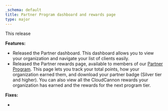 ```yaml
---
_schema: default
title: Partner Program dashboard and rewards page
type: major
---
```

This release

**Features:**

* Released the Partner dashboard. This dashboard allows you to view your organization and navigate your list of clients easily.
* Released the Partner rewards page, available to members of our <a target="_blank" rel="noopener" href="https://cloudcannon.com/partner-program/">Partner Program</a>. This page lets you track your total points, how your organization earned them, and download your partner badge (Silver tier and higher). You can also view all the CloudCannon rewards your organization has earned and the rewards for the next program tier.

**Fixes:**

*